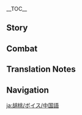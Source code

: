 {{CharacterTabs}}
{{LanguageTabs}}
__TOC__
==Story==
{{VO/Story
|character           = Hu Tao
|language            = zh
|language_s          = zh
|language_t          = zh-tw
|name_s              = 胡桃
|name_t              = 胡桃

<!-- Hello -->
|vo_01_01_title_s    = 初次见面…
|vo_01_01_title_t    = 初次見面…
|vo_01_01_subtitle   = Hello
|vo_01_01_file       = VO_{language}{character} Hello.ogg
|vo_01_01_tx_s       = 唷，找本堂主有何贵干呀？嗯？你不知道吗，往生堂第七十七代堂主就是胡桃我啦！嘶，不过瞧你的模样，容光焕发，身体健康，嗯…想必是为了工作以外的事来找我，对吧？
|vo_01_01_tx_t       = 唷，找本堂主有何貴幹呀？嗯？你不知道嗎，往生堂第七十七代堂主就是胡桃我啦！嘶，不過瞧你的模樣，容光煥發，身體健康，嗯…想必是為了工作以外的事來找我，對吧？
|vo_01_01_rm_s       = Yo, zhǎo běn tángzhǔ yǒu hé guìgàn ya? Ng? Nǐ bùzhīdào ma, Wǎngshēng-táng dì qīshíqī dài tángzhǔ jiù shì Hú Táo wǒ la! Si, bùguò qiáo nǐ de múyàng, róngguānghuànfā, shēntǐ jiànkāng, ng... Xiǎngbì shì wèile gōngzuò yǐwài de shì lái zhǎo wǒ, duì ba?
|vo_01_01_rm_t       = Yo, zhǎo běn tángzhǔ yǒu hé guìgàn ya? Ng? Nǐ bùzhīdào ma, Wǎngshēng-táng dì qīshíqī dài tángzhǔ jiù shì Hú Táo wǒ la! Si, bùguò qiáo nǐ de móyàng, róngguānghuànfā, shēntǐ jiànkāng, ng... Xiǎngbì shì wèile gōngzuò yǐwài de shì lái zhǎo wǒ, duì ba?

<!-- Chats -->
|vo_02_01_title_s    = 闲聊・往生堂
|vo_02_01_title_t    = 閒聊・往生堂
|vo_02_01_subtitle   = Chat: Wangsheng Funeral Parlor
|vo_02_01_file       = VO_{language}{character} Chat - Wangsheng Funeral Parlor.ogg
|vo_02_01_tx_s       = 不如去我那儿喝杯茶？嘿~
|vo_02_01_tx_t       = 不如去我那喝杯茶？嘿~
|vo_02_01_rm_s       = Bùrú qù wǒ nàr hē bēi chá? Hei~
|vo_02_01_rm_t       = Bùrú qù wǒ nà hē bēi chá? Hei~

|vo_02_02_title_s    = 闲聊・客户
|vo_02_02_title_t    = 閒聊・客戶
|vo_02_02_subtitle   = Chat: Customers
|vo_02_02_file       = VO_{language}{character} Chat - Customers.ogg
|vo_02_02_tx_s       = 一个客户，两个客户，三个客户…
|vo_02_02_tx_t       = 一個客戶，兩個客戶，三個客戶…
|vo_02_02_rm         = Yī gè kèhù, liǎng gè kèhù, sān gè kèhù...

|vo_02_03_title_s    = 闲聊・偷懒
|vo_02_03_title_t    = 閒聊・偷懶
|vo_02_03_subtitle   = Chat: Taking a Break
|vo_02_03_file       = VO_{language}{character} Chat - Taking a Break.ogg
|vo_02_03_tx_s       = 咳咳…太阳出来我晒太阳，月亮出来我晒月亮咯~
|vo_02_03_tx_t       = 咳咳…太陽出來我曬太陽，月亮出來我曬月亮囉~
|vo_02_03_rm_s       = Keke... Tàiyáng chūlái wǒ shài tàiyáng, yuèliàng chūlái wǒ shài yuèliàng lo~
|vo_02_03_rm_t       = Keke... Tàiyáng chūlái wǒ shài tàiyáng, yuèliàng chūlái wǒ shài yuèliàng luo~

<!-- Weather -->
|vo_03_01_title_s    = 下雨的时候…
|vo_03_01_title_t    = 下雨的時候…
|vo_03_01_subtitle   = When It Rains
|vo_03_01_file       = VO_{language}{character} When It Rains.ogg
|vo_03_01_tx_s       = 哎呀…麻烦喽。
|vo_03_01_tx_t       = 哎呀…麻煩嘍。
|vo_03_01_rm         = Aiya... Máfan lou.

|vo_03_02_title_s    = 打雷的时候…
|vo_03_02_title_t    = 打雷的時候…
|vo_03_02_subtitle   = When Thunder Strikes
|vo_03_02_file       = VO_{language}{character} When Thunder Strikes.ogg
|vo_03_02_tx_s       = 打雷啦，起身啦。
|vo_03_02_tx_t       = 打雷啦，起身啦。
|vo_03_02_rm         = Dǎléi la, qǐshēn la.

|vo_03_03_title_s    = 下雪的时候…
|vo_03_03_title_t    = 下雪的時候…
|vo_03_03_subtitle   = When It Snows
|vo_03_03_file       = VO_{language}{character} When It Snows.ogg
|vo_03_03_tx_s       = 哇，是雪！
|vo_03_03_tx_t       = 哇，是雪！
|vo_03_03_rm         = Wa, shì xuě!

|vo_03_04_title_s    = 起风的时候…
|vo_03_04_title_t    = 起風的時候…
|vo_03_04_subtitle   = When It's Windy
|vo_03_04_file       = VO_{language}{character} When It's Windy.ogg
|vo_03_04_tx_s       = 嗯，真舒服。
|vo_03_04_tx_t       = 嗯，真舒服。
|vo_03_04_rm         = Ng, zhēn shūfú.

|vo_03_05_title_s    = 刮大风了…
|vo_03_05_title_t    = 颳大風了…
|vo_03_05_subtitle   = When the Wind Is Blowing
|vo_03_05_file       = VO_{language}{character} When the Wind Is Blowing.ogg
|vo_03_05_tx_s       = 欸？…唉，帽子都要吹飞了。
|vo_03_05_tx_t       = 欸？…唉，帽子都要吹走了。
|vo_03_05_rm_s       = Ei? ...Ai, màozi dōu yào chuīfēile.
|vo_03_05_rm_t       = Ei? ...Ai, màozi dōu yào chuīzǒule.

<!-- Greetings -->
|vo_04_01_title_s    = 早上好…
|vo_04_01_title_t    = 早安…
|vo_04_01_subtitle   = Good Morning
|vo_04_01_file       = VO_{language}{character} Good Morning.ogg
|vo_04_01_tx_s       = 嗯~早起身体好，晚睡人会飘。
|vo_04_01_tx_t       = 嗯~早起身體好，晚睡人會飄。
|vo_04_01_rm         = Ng~ Zǎoqǐ shēntǐ hǎo, wǎn shuì rén huì piāo.

|vo_04_02_title_s    = 中午好…
|vo_04_02_title_t    = 午安…
|vo_04_02_subtitle   = Good Afternoon
|vo_04_02_file       = VO_{language}{character} Good Afternoon.ogg
|vo_04_02_tx_s       = 哟！中午好呀，吃了吗？
|vo_04_02_tx_t       = 喲！午安呀，吃飽了嗎？
|vo_04_02_rm_s       = Yo! Zhōngwǔ hǎo ya, chīle ma?
|vo_04_02_rm_t       = Yo! Wǔ'ān ya, chībǎole ma?

|vo_04_03_title_s    = 晚上好…
|vo_04_03_title_t    = 晚上好…
|vo_04_03_subtitle   = Good Evening
|vo_04_03_file       = VO_{language}{character} Good Evening.ogg
|vo_04_03_tx_s       = 嘻嘻，月亮出来喽~咱也出门吧。
|vo_04_03_tx_t       = 嘻嘻，月亮出來嘍~我們也出門吧。
|vo_04_03_rm_s       = Xixi, yuèliàng chūlái lou~ Zán yě chūmén ba.
|vo_04_03_rm_t       = Xixi, yuèliàng chūlái lou~ Wǒmen yě chūmén ba.

|vo_04_04_title_s    = 晚安…
|vo_04_04_title_t    = 晚安…
|vo_04_04_subtitle   = Good Night
|vo_04_04_file       = VO_{language}{character} Good Night.ogg
|vo_04_04_tx_s       = 哦，困了吗？那你好好休息，我一个人四处转转。
|vo_04_04_tx_t       = 哦，睏了嗎？那{{MC|你|妳}}好好休息，我一個人四處晃晃。
|vo_04_04_rm_s       = O, kùnle ma? Nà nǐ hǎohǎo xiūxi, wǒ yīgèrén sìchù zhuànzhuan.
|vo_04_04_rm_t       = O, kùnle ma? Nà nǐ hǎohǎo xiūxí, wǒ yīgèrén sìchù huànghuàng.

<!-- About -->
|vo_05_01_title_s    = 关于胡桃自己・名字
|vo_05_01_title_t    = 關於胡桃自己・名字
|vo_05_01_subtitle   = About {character}: Name
|vo_05_01_file       = VO_{language}{character} About {character} - Name.ogg
|vo_05_01_tx_s       = 胡桃的胡是胡吃海喝的胡，胡桃的桃却不是淘气的淘！嘿嘿…不、不好笑吗？
|vo_05_01_tx_t       = 胡桃的胡是胡吃海喝的胡，胡桃的桃卻不是淘氣的淘！嘿嘿…不、不好笑嗎？
|vo_05_01_rm         = Hú Táo de Hú shì húchī-hǎihē de hú, Hú Táo de Táo què bùshì táoqì de táo! Heihei... Bù, bù hǎoxiào ma?

|vo_05_02_title_s    = 关于胡桃自己・拿手好戏
|vo_05_02_title_t    = 關於胡桃自己・拿手好戲
|vo_05_02_subtitle   = About {character}: Favorite Tricks
|vo_05_02_file       = VO_{language}{character} About {character} - Favorite Tricks.ogg
|vo_05_02_tx_s       = 变个戏法给你看，瞧好了哦…火！然后…嚯！火蝴蝶！呼，飞啦&mdash;&mdash;哈哈。
|vo_05_02_tx_t       = 變個魔術給{{MC|你|妳}}看，瞧好了哦…火！然後…嘩！火蝴蝶！呼，飛啦&mdash;&mdash;哈哈。
|vo_05_02_rm_s       = Biàn gè xìfǎ gěi nǐ kàn, qiáohǎole o... Huǒ! Ránhòu... Huo! Huǒ-húdié! Hu, fēi la{{lmdash}} Haha.
|vo_05_02_rm_t       = Biàn gè móshù gěi nǐ kàn, qiáohǎole o... Huǒ! Ránhòu... Hua! Huǒ-húdié! Hu, fēi la{{lmdash}} Haha.

<!-- About Us -->
|vo_06_01_title_s    = 关于我们・好奇心
|vo_06_01_title_t    = 關於我們・好奇心
|vo_06_01_subtitle   = About Us: Curiosity
|vo_06_01_file       = VO_{language}{character} About Us - Curiosity.ogg
|vo_06_01_tx_s       = 你到处旅行，一定见多识广。有空也给我讲讲你自己的故事吧。
|vo_06_01_tx_t       = {{MC|你|妳}}到處旅行，一定見多識廣。有空也為我講講{{MC|你|妳}}自己的故事吧。
|vo_06_01_rm_s       = Nǐ dàochù lǚxíng, yīdìng jiànduō-shíguǎng. Yǒu kòng yě gěi wǒ jiǎngjiǎng nǐ zìjǐ de gùshì ba.
|vo_06_01_rm_t       = Nǐ dàochù lǚxíng, yīdìng jiànduō-shìguǎng. Yǒu kòng yě gěi wǒ jiǎngjiǎng nǐ zìjǐ de gùshì ba.

|vo_06_02_title_s    = 关于我们・夜晚
|vo_06_02_title_t    = 關於我們・夜晚
|vo_06_02_subtitle   = About Us: Night
|vo_06_02_friendship = 6
|vo_06_02_file       = VO_{language}{character} About Us - Night.ogg
|vo_06_02_tx_s       = 白天你尽管到处跑，晚上可得小心点。我不在的时候，务必谨慎行动。
|vo_06_02_tx_t       = 白天{{MC|你|妳}}儘管到處跑，晚上可得小心點。我不在的時候，務必謹慎行動。
|vo_06_02_rm         = Báitiān nǐ jǐnguǎn dàochù pǎo, wǎnshàng kě děi xiǎoxīn diǎn. Wǒ bùzài de shíhòu, wùbì jǐnshèn xíngdòng.

|vo_06_03_title_s    = 关于我们・帮手
|vo_06_03_title_t    = 關於我們・幫手
|vo_06_03_subtitle   = About Us: Helper
|vo_06_03_friendship = 6
|vo_06_03_file       = VO_{language}{character} About Us - Helper.ogg
|vo_06_03_tx_s       = 需要帮手吗？需要帮手吗？我来啦！若你需要帮助，胡桃我定当全力以赴，绝不推辞。
|vo_06_03_tx_t       = 需要幫手嗎？需要幫手嗎？我來啦！若{{MC|你|妳}}需要幫助，胡桃我必當全力以赴，絕不推辭。
|vo_06_03_rm         = Xūyào bāngshǒu ma? Xūyào bāngshǒu ma? Wǒ lái la! Ruò nǐ xūyào bāngzhù, Hú Táo wǒ dìngdāng quánlìyǐfù, jué bù tuīcí.

|vo_06_04_title_s    = 关于我们・战斗
|vo_06_04_title_t    = 關於我們・戰鬥
|vo_06_04_subtitle   = About Us: Battle
|vo_06_04_friendship = 6
|vo_06_04_file       = VO_{language}{character} About Us - Battle.ogg
|vo_06_04_tx_s       = 战斗是件麻烦事，对我来说，它不是目的而是手段。用手段来达到目的，用战斗来维护不愿让步的东西。就这方面而言，我和你是一样的。
|vo_06_04_tx_t       = 戰鬥是件麻煩事，對我來說，它不是目的而是手段。用手段來達到目的，用戰鬥來維護不願讓步的東西。就這方面而言，我和{{MC|你|妳}}是一樣的。
|vo_06_04_rm_s       = Zhàndòu shì jiàn máfan-shì, duì wǒ lái shuō, tā bùshì mùdì érshì shǒuduàn. Yòng shǒuduàn lái dádào mùdì, yòng zhàndòu lái wéihù bùyuàn ràngbù de dōngxi. Jiù zhè fāngmiàn ér yán, wǒ hé nǐ shì yīyàng de.
|vo_06_04_rm_t       = Zhàndòu shì jiàn máfan-shì, duì wǒ lái shuō, tā bùshì mùdì érshì shǒuduàn. Yòng shǒuduàn lái dádào mùdì, yòng zhàndòu lái wéihù bùyuàn ràngbù de dōngxī. Jiù zhè fāngmiàn ér yán, wǒ hàn nǐ shì yīyàng de.

<!-- Miscellany I -->
|vo_07_01_title_s    = 关于「神之眼」…
|vo_07_01_title_t    = 關於「神之眼」…
|vo_07_01_subtitle   = About the [[Vision]]
|vo_07_01_friendship = 4
|vo_07_01_file       = VO_{language}{character} About the Vision.ogg
|vo_07_01_tx_s       = 「神之眼」…「神之眼」？唔，这东西，随缘就好。
|vo_07_01_tx_t       = 「神之眼」…「神之眼」？唔，這東西，隨緣就好。
|vo_07_01_rm_s       = "Shénzhīyǎn"... "Shénzhīyǎn"? N, zhè dōngxi, suíyuán jiù hǎo.
|vo_07_01_rm_t       = "Shénzhīyǎn"... "Shénzhīyǎn"? N, zhè dōngxī, suíyuán jiù hǎo.

|vo_07_02_title_s    = 有什么想要分享…
|vo_07_02_title_t    = 有什麼想要分享…
|vo_07_02_subtitle   = Something to Share
|vo_07_02_file       = VO_{language}{character} Something to Share.ogg
|vo_07_02_tx_s       = 受人之托，忠人之事。我们往生堂性质特殊，肩负着双倍责任，所以，一定要让两个世界的人都满意才行。
|vo_07_02_tx_t       = 受人之託，忠人之事。我們往生堂性質特殊，肩負著雙倍責任，所以，一定要讓兩個世界的人都滿意才行。
|vo_07_02_rm_s       = Shòu rén zhī tuō, zhōng rén zhī shì. Wǒmen Wǎngshēng-táng xìngzhì tèshū, jiānfùzhe shuāng bèi zérèn, suǒyǐ, yīdìng yào ràng liǎng gè shìjiè de rén dōu mǎnyì cái xíng.
|vo_07_02_rm_t       = Shòu rén zhī tuō, zhōng rén zhī shì. Wǒmen Wǎngshēng-táng xìngzhí tèshū, jiānfùzhe shuāng bèi zérèn, suǒyǐ, yīdìng yào ràng liǎng gè shìjiè de rén dōu mǎnyì cái xíng.

|vo_07_03_title_s    = 感兴趣的见闻…
|vo_07_03_title_t    = 感興趣的見聞…
|vo_07_03_subtitle   = Interesting Things
|vo_07_03_file       = VO_{language}{character} Interesting Things.ogg
|vo_07_03_tx_s       = 有些花草只长在阴气重月光多的地方，你见过吗？没有？那下次带你见识见识。
|vo_07_03_tx_t       = 有些花草只長在陰氣重月光多的地方，{{MC|你|妳}}看過嗎？沒有？那下次帶{{MC|你|妳}}見識見識。
|vo_07_03_rm_s        = Yǒuxiē huācǎo zhǐ zhǎng zài yīnqì zhòng yuèguāng duō de dìfāng, nǐ jiànguò ma? Méiyǒu? Nà xià cì dài nǐ jiànshi jiànshi.
|vo_07_03_rm_t        = Yǒuxiē huācǎo zhǐ zhǎng zài yīnqì zhòng yuèguāng duō de dìfāng, nǐ jiànguò ma? Méiyǒu? Nà xià cì dài nǐ jiànshì jiànshì.

<!-- About Others -->
|vo_08_01_title_s    = 关于钟离…
|vo_08_01_title_t    = 關於鍾離…
|vo_08_01_subtitle   = About [[Zhongli]]
|vo_08_01_friendship = 4
|vo_08_01_file       = VO_{language}{character} About Zhongli.ogg
|vo_08_01_tx_s       = 钟离长得那么年轻，性格倒像是个老古董，什么都懂，却什么都不关心，他该不会…？嘻嘻…<br>唉，算了，随他去吧。
|vo_08_01_tx_t       = 鍾離長得那麼年輕，性格卻像是老古董，什麼都懂，卻什麼都不關心，他該不會…？嘻嘻…<br>唉，算了，隨他去吧。
|vo_08_01_rm_s       = Zhōnglí zhǎng dé nàme niánqīng, xìnggé dào xiàng shìgè lǎogǔdǒng, shénme dōu dǒng, què shénme dōu bù guānxīn, tā gāi bùhuì...? Xixi...<br>Ai, suànle, suí tā qù ba.
|vo_08_01_rm_t       = Zhōnglí zhǎng dé nàme niánqīng, xìnggé què xiàng shì lǎogǔdǒng, shénme dōu dǒng, què shénme dōu bù guānxīn, tā gāi bùhuì...? Xixi...<br>Ai, suànle, suí tā qù ba.

|vo_08_02_title_s    = 关于七七…
|vo_08_02_title_t    = 關於七七…
|vo_08_02_subtitle   = About [[Qiqi]]
|vo_08_02_friendship = 4
|vo_08_02_file       = VO_{language}{character} About Qiqi.ogg
|vo_08_02_tx_s       = 看到七七了吗？快告诉我她在哪，我要把她藏起来，嘿！
|vo_08_02_tx_t       = 看到七七了嗎？快告訴我她在哪，我要把她藏起來，嘿！
|vo_08_02_rm         = Kàn dào Qīqīle ma? Kuài gàosù wǒ tā zài nǎ, wǒ yào bǎ tā cángqǐlái, hei!

|vo_08_03_title_s    = 关于白术…
|vo_08_03_title_t    = 關於白朮…
|vo_08_03_subtitle   = About [[Baizhu]]
|vo_08_03_friendship = 4
|vo_08_03_file       = VO_{language}{character} About Baizhu.ogg
|vo_08_03_tx_s       = 白术？哼，麻烦的家伙。
|vo_08_03_tx_t       = 白朮？哼，麻煩的傢伙。
|vo_08_03_rm         = Báizhú? Heng, máfan de jiāhuo.

|vo_08_04_title_s    = 关于凝光…
|vo_08_04_title_t    = 關於凝光…
|vo_08_04_subtitle   = About [[Ningguang]]
|vo_08_04_friendship = 4
|vo_08_04_file       = VO_{language}{character} About Ningguang.ogg
|vo_08_04_tx_s       = 天权凝光，富甲一方；明眸善睐，桃羞杏让；目达耳通，百了千当！
|vo_08_04_tx_t       = 天權凝光，富甲一方；明眸善睞，桃羞杏讓；目達耳通，百了千當！
|vo_08_04_rm         = Tiānquán Níngguāng, fùjiǎyīfāng; míngmóu-shànlài, táoxiū-xìngràng; mùdá-ěrtōng, bǎiliǎoqiāndāng!

|vo_08_05_title_s    = 关于北斗…
|vo_08_05_title_t    = 關於北斗…
|vo_08_05_subtitle   = About [[Beidou]]
|vo_08_05_friendship = 4
|vo_08_05_file       = VO_{language}{character} About Beidou.ogg
|vo_08_05_tx_s       = 北斗姐可是璃月名人，她不认识我没关系，我认识她就行。啊~真想和她交个朋友啊。
|vo_08_05_tx_t       = 北斗姐可是璃月名人，她不認識我沒關係，我認識她就行。啊~真想和她交個朋友啊。
|vo_08_05_rm_s       = Běidǒu-jiě kěshì Líyuè míngrén, tā bù rènshí wǒ méiguānxi, wǒ rènshí tā jiùxíng. A~ zhēn xiǎng hé tā jiāo gè péngyǒu a.
|vo_08_05_rm_t       = Běidǒu-jiě kěshì Líyuè míngrén, tā bù rènshì wǒ méiguānxī, wǒ rènshì tā jiùxíng. A~ zhēn xiǎng hàn tā jiāo gè péngyǒu a.

|vo_08_06_title_s    = 关于行秋…
|vo_08_06_title_t    = 關於行秋…
|vo_08_06_subtitle   = About [[Xingqiu]]
|vo_08_06_friendship = 4
|vo_08_06_file       = VO_{language}{character} About Xingqiu.ogg
|vo_08_06_tx_s       = 听说行秋少爷在写书？话本还是怪谈呢？好想把平日遇见的杂事说给他听，写成书一定很好看吧。
|vo_08_06_tx_t       = 聽說行秋少爺在寫書？話本還是怪談呢？好想把平日遇見的雜事說給他聽，寫成書一定很好看吧。
|vo_08_06_rm         = Tīngshuō Xíngqiū-shàoyě zài xiěshū? Huàběn hái shì guàitán ne? Hǎo xiǎng bǎ píngrì yùjiàn de záshì shuō gěi tā tīng, xiěchéng shū yīdìng hěn hǎokàn ba.

|vo_08_07_title_s    = 关于重云…
|vo_08_07_title_t    = 關於重雲…
|vo_08_07_subtitle   = About [[Chongyun]]
|vo_08_07_friendship = 4
|vo_08_07_file       = VO_{language}{character} About Chongyun.ogg
|vo_08_07_tx_s       = 纯阳正气，阴阳合一？啧啧，嘶…没想到世上真有这种体质的人。
|vo_08_07_tx_t       = 純陽正氣，陰陽合一？嘖嘖，嘶…沒想到世上真的有這種體質的人。
|vo_08_07_rm_s       = Chún yáng zhèngqì, yīnyáng hé yī? Zeze, si... Méi xiǎngdào shìshàng zhēnyǒu zhè zhǒng tǐzhì de rén.
|vo_08_07_rm_t       = Chún yáng zhèngqì, yīnyáng hé yī? Zeze, si... Méi xiǎngdào shìshàng zhēnde yǒu zhè zhǒng tǐzhí de rén.

|vo_08_08_title_s    = 关于魈…
|vo_08_08_title_t    = 關於魈…
|vo_08_08_subtitle   = About [[Xiao]]
|vo_08_08_friendship = 4
|vo_08_08_file       = VO_{language}{character} About Xiao.ogg
|vo_08_08_tx_s       = 仙家的事，我怎么知道？哎呀呀，天机不可泄露。你就别问我啦。
|vo_08_08_tx_t       = 仙家的事，我怎麼知道？哎呀呀，天機不可洩露。{{MC|你|妳}}就別問我啦。
|vo_08_08_rm         = Xiānjiā de shì, wǒ zěnme zhīdào? Aiyaya, tiānjī bùkě xièlòu. Nǐ jiù bié wèn wǒ la.

|vo_08_09_title_s    = 关于刻晴…
|vo_08_09_title_t    = 關於刻晴…
|vo_08_09_subtitle   = About [[Keqing]]
|vo_08_09_friendship = 4
|vo_08_09_file       = VO_{language}{character} About Keqing.ogg
|vo_08_09_tx_s       = 「玉衡」刻晴啊，嘶…是个很难打交道的人呢。嘿嘿，瞧那一本正经的样子，真想逗逗她。哎呦，她应该不会用剑敲我头吧？不会的吧？
|vo_08_09_tx_t       = 「玉衡」刻晴啊，嘶…是個很難打交道的人呢。嘿嘿，瞧她一本正經的樣子，真想鬧鬧她。哎呦，她應該不會用劍敲我頭吧？不會吧？
|vo_08_09_rm         = "Yùhéng" Kèqíng a, si... shìgè hěn nán dǎjiāodào de rén ne. Heihei, qiáo nà yīběnzhèngjīng de yàngzi, zhēn xiǎng dòudòu tā. Aiyou, tā yīnggāi bùhuì yòng jiàn qiāo wǒ tóu ba? Bùhuì de ba?

|vo_08_10_title_s    = 关于香菱…
|vo_08_10_title_t    = 關於香菱…
|vo_08_10_subtitle   = About [[Xiangling]]
|vo_08_10_friendship = 4
|vo_08_10_file       = VO_{language}{character} About Xiangling.ogg
|vo_08_10_tx_s       = 香菱可好玩了，一碰就跳，特别容易被唬住。做我们这行，最喜欢这种人喽。不过也得注意分寸，毕竟，锅巴会替香菱出头呢。
|vo_08_10_tx_t       = 香菱可好玩了，一碰就跳，特別容易被唬住。做我們這行，最喜歡這種人囉。不過也得注意分寸，畢竟，鍋巴會替香菱出頭呢。
|vo_08_10_rm_s       = Xiānglíng kě hǎowánle, yī pèng jiù tiào, tèbié róngyì bèi hǔ zhù. Zuò wǒmen zhè háng, zuì xǐhuān zhè zhǒng rén lou. Bùguò yě děi zhùyì fēncùn, bìjìng, Guōbā huì tì Xiānglíng chūtóu ne.
|vo_08_10_rm_t       = Xiānglíng kě hǎowánle, yī pèng jiù tiào, tèbié róngyì bèi hǔ zhù. Zuò wǒmen zhè háng, zuì xǐhuān zhè zhǒng rén luo. Bùguò yě děi zhùyì fēncùn, bìjìng, Guōbā huì tì Xiānglíng chūtóu ne.

|vo_08_11_title_s    = 关于云堇…
|vo_08_11_title_t    = 關於雲堇…
|vo_08_11_subtitle   = About [[Yun Jin]]
|vo_08_11_friendship = 4
|vo_08_11_file       = VO_{language}{character} About Yun Jin.ogg
|vo_08_11_tx_s       = 云堇她在正式场合很优雅，私底下却非常容易亲近哦！上次我跟她打了个赌，输的人要用自己习惯的唱法唱对方填的词。哎呀呀，戏腔版的丘丘谣，你真该听一次！
|vo_08_11_tx_t       = 雲堇她在正式場合很優雅，私底下卻非常容易親近哦！上次我跟她打了個賭，輸的人要用自己習慣的唱法唱對方填的詞。哎呀呀，戲腔版的丘丘謠，{{MC|你|妳}}真該聽一次！
|vo_08_11_rm         = Yún Jǐn tā zài zhèngshì chǎnghé hěn yōuyǎ, sīdǐxia què fēicháng róngyì qīnjìn o! Shàng cì wǒ gēn tā dǎle gè dǔ, shū de rén yào yòng zìjǐ xíguàn de chàngfǎ chàng duìfāng tián de cí. Aiyaya, xìqiāng-bǎn de qiūqiū-yáo, nǐ zhēn gāi tīng yīcì!

|vo_08_12_title_s    = 关于申鹤…
|vo_08_12_title_t    = 關於申鶴…
|vo_08_12_subtitle   = About [[Shenhe]]
|vo_08_12_friendship = 4
|vo_08_12_file       = VO_{language}{character} About Shenhe.ogg
|vo_08_12_tx_s       = 她可真是个有意思的人呐，跟别人都不一样。你说，要是我从现在开始天天吃仙草、喝山露，会不会也变成她那么不染红尘的样子？嘿嘿…
|vo_08_12_tx_t       = 她可真是個有意思的人哪，跟別人都不一樣。{{MC|你|妳}}說，要是我從現在開始天天吃仙草、喝山露，會不會也變成她那麼不染紅塵的樣子？嘿嘿…
|vo_08_12_rm         = Tā kě zhēnshi gè yǒuyìsi de rén nà, gēn biérén dōu bù yīyàng. Nǐ shuō, yàoshi wǒ cóng xiànzài kāishǐ tiāntiān chī xiāncǎo, hē shānlù, huìbuhuì yě biànchéng tā nàme bùrǎn-hóngchén de yàngzi? Heihei...

|vo_08_13_title_s    = 关于蓝砚…
|vo_08_13_title_t    = 關於藍硯…
|vo_08_13_subtitle   = About [[Lan Yan]]
|vo_08_13_friendship = 4
|vo_08_13_file       = VO_{language}{character} About Lan Yan.ogg
|vo_08_13_tx_s       = 蓝姑娘啊…她实力不俗，可不仅仅是「皮毛」这么简单。奇门秘术可真了不得，病气死气都被搬走啦。哎呀，可谓是&mdash;&mdash;世风日上，身强力壮，往生堂的生意越来越难做喽。
|vo_08_13_tx_t       = 藍姑娘啊…她實力不俗，可不僅僅是「皮毛」這麼簡單。奇門秘術可真了不得，病氣死氣都被搬走啦。哎呀，可謂是&mdash;&mdash;世風日上，身強力壯，往生堂的生意越來越難做囉。
|vo_08_13_rm         = 

<!-- More About -->
|vo_09_01_title_s    = 想要了解胡桃・其一
|vo_09_01_title_t    = 想要瞭解胡桃・其一
|vo_09_01_subtitle   = More About {character}: I
|vo_09_01_file       = VO_{language}{character} More About {character} - 01.ogg
|vo_09_01_tx_s       = 大丘丘病了，二丘丘瞧；三丘丘采药，四丘丘熬；五丘丘死了，六丘丘抬~<br>欸…呼。
|vo_09_01_tx_t       = 大丘丘病了，二丘丘瞧；三丘丘採藥，四丘丘熬；五丘丘死了，六丘丘抬~<br>欸…呼。
|vo_09_01_rm         = Dà-qiūqiū bìng liǎo, èr-qiūqiū qiáo; sān-qiūqiū cǎiyào, sì-qiūqiū áo; wǔ-qiūqiū sǐ liǎo, liù-qiūqiū tái~<br>Ei... hu.

|vo_09_02_title_s    = 想要了解胡桃・其二
|vo_09_02_title_t    = 想要瞭解胡桃・其二
|vo_09_02_subtitle   = More About {character}: II
|vo_09_02_friendship = 3
|vo_09_02_file       = VO_{language}{character} More About {character} - 02.ogg
|vo_09_02_tx_s       = 小巷派暗黑打油诗人，正是本人！
|vo_09_02_tx_t       = 小巷派暗黑打油詩人，正是本人！
|vo_09_02_rm         = Xiǎoxiàng-pài Ànhēi Dǎyóu Shīrén, zhèng shì běnrén!

|vo_09_03_title_s    = 想要了解胡桃・其三
|vo_09_03_title_t    = 想要瞭解胡桃・其三
|vo_09_03_subtitle   = More About {character}: III
|vo_09_03_friendship = 4
|vo_09_03_file       = VO_{language}{character} More About {character} - 03.ogg
|vo_09_03_tx_s       = 若要我说，往生堂的工作既不困难也不可怕，只是麻烦而已。可惜旁人理解不了，见到咱们夜里出工，总是有些惧怕。唉，是他们不懂啊。
|vo_09_03_tx_t       = 如果要我說，往生堂的工作既不困難也不可怕，只是麻煩而已。可惜旁人理解不了，見到我們夜裡出工，總是有些懼怕。唉，是他們不懂啊。
|vo_09_03_rm_s       = Ruò yào wǒ shuō, Wǎngshēng-táng de gōngzuò jì bù kùnnán yě bù kěpà, zhǐshì máfan éryǐ. Kěxī pángrén lǐjiě bùliǎo, jiàn dào zánmen yèlǐ chūgōng, zǒngshì yǒuxiē jùpà. Ai, shì tāmen bùdǒng a.
|vo_09_03_rm_t       = Rúguǒ yào wǒ shuō, Wǎngshēng-táng de gōngzuò jì bù kùnnán yě bù kěpà, zhǐshì máfan éryǐ. Kěxí pángrén lǐjiě bùliǎo, jiàn dào wǒmen yèlǐ chūgōng, zǒngshì yǒuxiē jùpà. Ai, shì tāmen bùdǒng a.

|vo_09_04_title_s    = 想要了解胡桃・其四
|vo_09_04_title_t    = 想要瞭解胡桃・其四
|vo_09_04_subtitle   = More About {character}: IV
|vo_09_04_friendship = 5
|vo_09_04_file       = VO_{language}{character} More About {character} - 04.ogg
|vo_09_04_tx_s       = 我是「往生堂」第七十七代堂主，我爷爷是第七十五代。我经手的第一份工作，就是替爷爷办葬礼。是不是很意外啊？哎呀，不知不觉就在这行做了好些年，时间过得可真快。
|vo_09_04_tx_t       = 我是「往生堂」第七十七代堂主，我爺爺是第七十五代。我經手的第一份工作，就是替爺爺辦葬禮。是不是很意外啊？哎呀，不知不覺就在這行做了好些年，時間過得可真快。
|vo_09_04_rm         = Wǒ shì "Wǎngshēng-táng" dì qīshíqī dài táng zhǔ, wǒ yéyé shì dì qīshíwǔ dài. Wǒ jīngshǒu de dìyī fèn gōngzuò, jiùshì tì yéyé bàn zànglǐ. Shìbushì hěn yìwài a? Aiya, bùzhī-bùjué jiù zài zhè háng zuòle hǎoxiē nián, shíjiān guò dé kě zhēn kuài.

|vo_09_05_title_s    = 想要了解胡桃・其五
|vo_09_05_title_t    = 想要瞭解胡桃・其五
|vo_09_05_subtitle   = More About {character}: V
|vo_09_05_friendship = 6
|vo_09_05_file       = VO_{language}{character} More About {character} - 05.ogg
|vo_09_05_tx_s       = 阴阳有序，命运无常。死亡难以预测，却也有它的规矩。记住了，无论何时何地，无论有何原因，人都不该轻易挑衅「死」之一事。唯有认识它、尊重它，才能明白活着的价值。
|vo_09_05_tx_t       = 陰陽有序，命運無常。死亡難以預測，卻也有它的規矩。記住了，無論何時何地，無論有何原因，人都不該輕易挑釁「死」之一事。唯有認識它、尊重它，才能明白活著的價值。
|vo_09_05_rm_s       = Yīnyáng yǒu xù, mìngyùn wúcháng. Sǐwáng nányǐ yùcè, què yě yǒu tā de guījǔ. Jìzhùle, wúlùn héshí-hédì, wúlùn yǒu hé yuányīn, rén dōu bù gāi qīngyì tiǎoxìn "sǐ" zhī yīshì. Wéi yǒu rènshi tā, zūnzhòng tā, cáinéng míngbái huózhe de jiàzhí.
|vo_09_05_rm_t       = Yīnyáng yǒu xù, mìngyùn wúcháng. Sǐwáng nányǐ yùcè, què yě yǒu tā de guījǔ. Jìzhùle, wúlùn héshí-hédì, wúlùn yǒu hé yuányīn, rén dōu bù gāi qīngyì tiǎoxìn "sǐ" zhī yīshì. Wéi yǒu rènshì tā, zūnzhòng tā, cáinéng míngbái huózhe de jiàzhí.

<!-- Miscellany II -->
|vo_10_01_title_s    = 胡桃的爱好…
|vo_10_01_title_t    = 胡桃的愛好…
|vo_10_01_subtitle   = {character}'s Hobbies
|vo_10_01_file       = VO_{language}{character} Hobbies.ogg
|vo_10_01_tx_s       = 天清海阔，皓月凌空，此情此景，正适合作诗一首。
|vo_10_01_tx_t       = 天清海闊，皓月淩空，此情此景，正適合作詩一首。
|vo_10_01_rm         = Tiānqīng-hǎikuò, hàoyuè-língkōng, cǐqíng-cǐjǐng, zhèng shìhé hézuò-shī yī shǒu.

|vo_10_02_title_s    = 胡桃的烦恼…
|vo_10_02_title_t    = 胡桃的煩惱…
|vo_10_02_subtitle   = {character}'s Troubles
|vo_10_02_file       = VO_{language}{character} Troubles.ogg
|vo_10_02_tx_s       = 唉…真想找些新乐子，无所事事比死亡可怕多了。
|vo_10_02_tx_t       = 唉…真想找些新樂子，無所事事比死亡可怕多了。
|vo_10_02_rm         = Ai... Zhēn xiǎng zhǎo xiē xīn lèzi, wúsuǒshìshì bǐ sǐwáng kěpà duōle.

|vo_10_03_title_s    = 喜欢的食物…
|vo_10_03_title_t    = 喜歡的食物…
|vo_10_03_subtitle   = Favorite Food
|vo_10_03_file       = VO_{language}{character} Favorite Food.ogg
|vo_10_03_tx_s       = ♪啦啦啦啦~吃水煮鱼配虾饺啦~
|vo_10_03_tx_t       = ♪啦啦啦啦~吃水煮魚配蝦餃啦~
|vo_10_03_rm         = ♪Lalalala~ Chī shuǐzhǔ-yú pèi xiājiǎo la~

|vo_10_04_title_s    = 讨厌的食物…
|vo_10_04_title_t    = 討厭的食物…
|vo_10_04_subtitle   = Least Favorite Food
|vo_10_04_file       = VO_{language}{character} Least Favorite Food.ogg
|vo_10_04_tx_s       = 清心炒史莱姆凝液…呕…这是香菱对我的复仇吗？
|vo_10_04_tx_t       = 清心炒史萊姆凝液…嘔…這是香菱對我的復仇嗎？
|vo_10_04_rm         = Qīngxīn chǎo shǐláimǔ níngyè... Ou... Zhè shì Xiānglíng duì wǒ de fùchóu ma?

<!-- Receiving a Gift -->
|vo_11_01_title_s    = 收到赠礼・其一
|vo_11_01_title_t    = 收到贈禮・其一
|vo_11_01_subtitle   = Receiving a Gift: I
|vo_11_01_file       = VO_{language}{character} Receiving a Gift - 01.ogg
|vo_11_01_tx_s       = 甚好甚好。本堂主现在就来为这道菜肴题诗一首&mdash;&mdash;
|vo_11_01_tx_t       = 甚好甚好。本堂主現在就來為這道菜餚題詩一首&mdash;&mdash;
|vo_11_01_rm         = Shènhǎo shènhǎo. Běn-Tángzhǔ xiànzài jiù lái wèi zhè dào càiyáo tíshī yī shǒu{{lmdash}}

|vo_11_02_title_s    = 收到赠礼・其二
|vo_11_02_title_t    = 收到贈禮・其二
|vo_11_02_subtitle   = Receiving a Gift: II
|vo_11_02_file       = VO_{language}{character} Receiving a Gift - 02.ogg
|vo_11_02_tx_s       = 真不用我来帮忙吗？做一道送一道哦！
|vo_11_02_tx_t       = 真不用我來幫忙嗎？做一道送一道喔！
|vo_11_02_rm         = Zhēn bùyòng wǒ lái bāngmáng ma? Zuò yī dào sòng yī dào o!

|vo_11_03_title_s    = 收到赠礼・其三
|vo_11_03_title_t    = 收到贈禮・其三
|vo_11_03_subtitle   = Receiving a Gift: III
|vo_11_03_file       = VO_{language}{character} Receiving a Gift - 03.ogg
|vo_11_03_tx_s       = 噫…这是什么东西呀？
|vo_11_03_tx_t       = 噫…這是什麼東西呀？
|vo_11_03_rm_s       = Yi... Zhèshì shénme dōngxi ya?
|vo_11_03_rm_t       = Yi... Zhèshì shénme dōngxī ya?

<!-- Birthday -->
|vo_12_01_title_s    = 生日…
|vo_12_01_title_t    = 生日…
|vo_12_01_subtitle   = Birthday
|vo_12_01_file       = VO_{language}{character} Birthday.ogg
|vo_12_01_tx_s       = 今夜天星璀璨，月相壮丽，想必是个好日子。嘶，待我一算…嗯~我知道我知道，是你的生辰！哎呀，真是个好日子。
|vo_12_01_tx_t       = 今夜天星璀璨，月相壯麗，想必是個好日子。嘶，待我一算…嗯~我知道我知道，是{{MC|你|妳}}的生辰！哎呀，真是個好日子。
|vo_12_01_rm         = Jīnyè tiānxīng cuǐcàn, yuèxiàng zhuànglì, xiǎngbì shì gè hǎo rìzi. Si, dài wǒ yī suàn... Ng~ Wǒ zhīdào wǒ zhīdào, shì nǐ de shēngchén! Aiya, zhēn shì ge hǎo rìzi.

<!-- Feelings About Ascension -->
|vo_13_01_title_s    = 突破的感受・起
|vo_13_01_title_t    = 突破的感受・起
|vo_13_01_subtitle   = Feelings About Ascension: Intro
|vo_13_01_ascension  = 1
|vo_13_01_file       = VO_{language}{character} Feelings About Ascension -  01.ogg
|vo_13_01_tx_s       = 哦呀？哦呀呀？
|vo_13_01_tx_t       = 哦呀？哦呀呀？
|vo_13_01_rm         = Oya? Oyaya?

|vo_13_02_title_s    = 突破的感受・承
|vo_13_02_title_t    = 突破的感受・承
|vo_13_02_subtitle   = Feelings About Ascension: Building Up
|vo_13_02_ascension  = 2
|vo_13_02_file       = VO_{language}{character} Feelings About Ascension -  02.ogg
|vo_13_02_tx_s       = 嗯~真不错，谢啦。
|vo_13_02_tx_t       = 嗯~真不錯，謝啦。
|vo_13_02_rm         = Ng~ zhēn bùcuò, xiè la.

|vo_13_03_title_s    = 突破的感受・转
|vo_13_03_title_t    = 突破的感受・轉
|vo_13_03_subtitle   = Feelings About Ascension: Climax
|vo_13_03_ascension  = 4
|vo_13_03_file       = VO_{language}{character} Feelings About Ascension -  03.ogg
|vo_13_03_tx_s       = 没想到没想到，胡桃我现在力如泉涌，心似雄鹰，非常有自信哦。
|vo_13_03_tx_t       = 沒想到沒想到，胡桃我現在力如泉湧，心似雄鷹，非常有自信哦。
|vo_13_03_rm         = Méi xiǎngdào méi xiǎngdào, Hú Táo wǒ xiànzài lì rú quányǒng, xīn sì xióngyīng, fēicháng yǒu zìxìn o.

|vo_13_04_title_s    = 突破的感受・合
|vo_13_04_title_t    = 突破的感受・合
|vo_13_04_subtitle   = Feelings About Ascension: Conclusion
|vo_13_04_ascension  = 6
|vo_13_04_file       = VO_{language}{character} Feelings About Ascension -  04.ogg
|vo_13_04_tx_s       = 力量若达到极限，接着考验的便是人心。多亏了你，我才能来到这片未曾踏足的领域。在这里，心和灵魂就像一片云彩…生老病死，天地万象，尽在吾辈。
|vo_13_04_tx_t       = 力量若達到極限，接著考驗的便是人心。多虧了{{MC|你|妳}}，我才能來到這片未曾踏足的領域。在這裡，心和靈魂就像一片雲彩…生老病死，天地萬象，盡在吾輩。
|vo_13_04_rm_s       = Lìliàng ruò dádào jíxiàn, jiēzhe kǎoyàn de biàn shì rénxīn. Duōkuīle nǐ, wǒ cáinéng láidào zhè piàn wèicéng tàzú de lǐngyù. Zài zhèlǐ, xīn hé línghún jiù xiàng yīpiàn yúncai... Shēnglǎobìngsǐ, tiāndì-wànxiàng, jǐn zài wúbèi.
|vo_13_04_rm_t       = Lìliàng ruò dádào jíxiàn, jiēzhe kǎoyàn de biàn shì rénxīn. Duōkuīle nǐ, wǒ cáinéng láidào zhè piàn wèicéng tàzú de lǐngyù. Zài zhèlǐ, xīn hàn línghún jiù xiàng yīpiàn yúncai... Shēnglǎobìngsǐ, tiāndì-wànxiàng, jǐn zài wúbèi.
}}

==Combat==
{{Combat VO
|character           = Hu Tao
|language            = zh

|skill_1_tx_s        = 喝！
|skill_1_tx_t        = 喝！
|skill_1_rm          = Hè!
|skill_2_tx_s        = 起！
|skill_2_tx_t        = 起！
|skill_2_rm          = Qǐ!
|skill_3_tx_s        = 散！
|skill_3_tx_t        = 散！
|skill_3_rm          = Sàn!

|burst_1_tx_s        = 吃饱喝饱，一路走好！
|burst_1_tx_t        = 吃飽喝飽，一路走好！
|burst_1_rm          = Chībǎo-hēbǎo, yīlù zǒu hǎo!
|burst_2_tx_s        = 再会啦！
|burst_2_tx_t        = 再會啦！
|burst_2_rm          = Zàihuì la!
|burst_3_tx_s        = 蝶火燎原！
|burst_3_tx_t        = 蝶火燎原！
|burst_3_rm          = Dié huǒ liǎo yuán!

|sprint-s_1_tx_s     = 嚯&mdash;&mdash;！
|sprint-s_1_tx_t     = 嚯&mdash;&mdash;！
|sprint-s_1_rm       = Huo{{lmdash}}!
|sprint-s_2_tx_s     = 走~
|sprint-s_2_tx_t     = 走~
|sprint-s_2_rm       = Zǒu~
|sprint-s_3_tx_s     = 咻~
|sprint-s_3_tx_t     = 咻~
|sprint-s_3_rm       = Xiu~

|glider_1_tx_s       = 顺风顺水~
|glider_1_tx_t       = 順風順水~
|glider_1_rm         = Shùnfēng-shùnshuǐ~
|glider_2_file       = Deploying Wind Glider 02,Deploying Wind Glider 03

|chest_1_tx_s        = 撞大运咯！
|chest_1_tx_t        = 走大運囉！
|chest_1_rm_s        = Zhuàng dàyùn lo!
|chest_1_rm_t        = Zǒu dàyùn luo!
|chest_2_tx_s        = 让我看看，都有什么好东西。
|chest_2_tx_t        = 讓我看看，都有什麼好東西。
|chest_2_rm_s        = Ràng wǒ kànkàn, dōu yǒu shénme hǎo dōngxi.
|chest_2_rm_t        = Ràng wǒ kànkàn, dōu yǒu shénme hǎo dōngxī.
|chest_3_tx_s        = 快埋进土里，等它长出好多宝箱！
|chest_3_tx_t        = 快埋進土裡，等它長出好多寶箱！
|chest_3_rm          = Kuài máijìn tǔ lǐ, děng tā zhǎng chū hǎoduō bǎoxiāng!

|low-hp_1_tx_s       = 哎哟哎哟！
|low-hp_1_tx_t       = 哎喲哎喲！
|low-hp_1_rm         = Aiyo aiyo!
|low-hp_2_tx_s       = 噫&mdash;&mdash;！
|low-hp_2_tx_t       = 噫&mdash;&mdash;！
|low-hp_2_rm         = Yi{{lmdash}}!
|low-hp_3_tx_s       = 糟糕！
|low-hp_3_tx_t       = 糟糕！
|low-hp_3_rm         = Zāogāo!

|ally-low-hp_1_tx_s  = 悠着点！
|ally-low-hp_1_tx_t  = 注意點！
|ally-low-hp_1_rm_s  = Yōuzhe diǎn!
|ally-low-hp_1_rm_t  = Zhùyì diǎn!
|ally-low-hp_2_tx_s  = 放着我来！
|ally-low-hp_2_tx_t  = 放著我來！
|ally-low-hp_2_rm    = Fàngzhe wǒ lái!

|fallen_1_tx_s       = 到我了吗…
|fallen_1_tx_t       = 到我了嗎…
|fallen_1_rm         = Dào wǒle ma...
|fallen_2_tx_s       = 我记…仇…
|fallen_2_tx_t       = 我記…仇…
|fallen_2_rm         = Wǒ jì... chóu...
|fallen_3_tx_s       = 呃啊&mdash;&mdash;
|fallen_3_tx_t       = 呃啊&mdash;&mdash;
|fallen_3_rm         = E'a{{lmdash}}

|hit-l_1_file        = Light Hit Taken 01,Light Hit Taken 02,Light Hit Taken 03,Light Hit Taken 04,Light Hit Taken 05,Light Hit Taken 06

|hit-h_1_file        = Heavy Hit Taken 02
|hit-h_1_tx_s        = 干嘛呀！
|hit-h_1_tx_t        = 幹嘛呀！
|hit-h_1_rm          = Gànma ya!
|hit-h_2_file        = Heavy Hit Taken 01,Heavy Hit Taken 03,Heavy Hit Taken 04,Heavy Hit Taken 05,Heavy Hit Taken 06

|join_1_tx_s         = 哦？该我出马了？
|join_1_tx_t         = 喔？該我出馬了？
|join_1_rm           = O? Gāi wǒ chūmǎle?
|join_2_tx_s         = 你很有眼光嘛！
|join_2_tx_t         = {{MC|你|妳}}很有眼光嘛！
|join_2_rm           = Nǐ hěn yǒu yǎnguāng ma!
|join_3_tx_s         = 一波送走，全送走。
|join_3_tx_t         = 一波送走，全送走。
|join_3_rm           = Yī bō sòngzǒu, quán sòngzǒu.

|idle_1_actual_tx_s  = 大丘丘病了，二丘丘瞧；三丘丘采药，四丘丘熬。
|idle_1_actual_tx_t  = 大丘丘病了，二丘丘瞧；三丘丘採藥，四丘丘熬。
|idle_1_actual_rm    = Dà-qiūqiū bìngliǎo, èr-qiūqiū qiáo; sān-qiūqiū cǎi yào, sì-qiūqiū áo.
|idle_2_file         = Standby 02

|atk-l_1_file        = Light Attack 01,Light Attack 02,Light Attack 03,Light Attack 04,Light Attack 05,Light Attack 06,Light Attack 07

|atk-m_1_file        = Mid Attack 01,Mid Attack 02,Mid Attack 03

|atk-h_1_file        = Heavy Attack 01,Heavy Attack 02,Heavy Attack 03

|climb_1_file        = Climbing 01,Climbing 02,Climbing 03,Climbing 04,Climbing 05

|climb-b_1_file      = Climbing Breath 01,Climbing Breath 02,Climbing Breath 03

|jump_1_file         = Jumping 01,Jumping 02,Jumping 03,Jumping 04,Jumping 05
}}
==Translation Notes==
{{Reflist|group=TN •}}

==Navigation==
{{Character Navbox|VO-ZH}}

[[ja:胡桃/ボイス/中国語]]